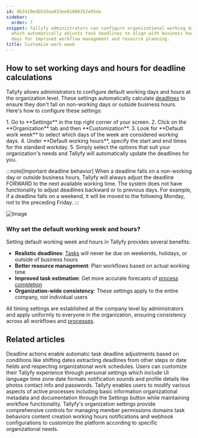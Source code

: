 ```yaml
---
id: 8b3410edb5d3aa033ee81006352e95da
sidebar:
  order: 7
snippet: Tallyfy administrators can configure organizational working days and hours
  which automatically adjusts task deadlines to align with business hours and working
  days for improved workflow management and resource planning.
title: Customize work week
---
```



## How to set working days and hours for deadline calculations

Tallyfy allows administrators to configure default working days and hours at the organization level. These settings automatically calculate [deadlines](/products/pro/tracking-and-tasks/tasks/) to ensure they don't fall on non-working days or outside business hours. Here's how to configure these settings:

<Steps>
1. Go to **Settings** in the top right corner of your screen.
2. Click on the **Organization** tab and then **Customization**.
3. Look for **Default work week** to select which days of the week are considered working days.
4. Under **Default working hours**, specify the start and end times for the standard workday.
5. Simply select the options that suit your organization's needs and Tallyfy will automatically update the deadlines for you.
</Steps>

:::note[Important deadline behavior]
When a deadline falls on a non-working day or outside business hours, Tallyfy will always adjust the deadline FORWARD to the next available working time. The system does not have functionality to adjust deadlines backward or to previous days. For example, if a deadline falls on a weekend, it will be moved to the following Monday, not to the preceding Friday.
:::

![Image](https://screenshots.tallyfy.com/tallyfy%2Fpro%2Fdesktop-light-change-workweek.png)

### Why set the default working week and hours?

Setting default working week and hours in Tallyfy provides several benefits:

- **Realistic deadlines**: [Tasks](/products/pro/tracking-and-tasks/tasks/) will never be due on weekends, holidays, or outside of business hours
- **Better resource management**: Plan workflows based on actual working time
- **Improved task estimation**: Get more accurate forecasts of [process completion](/products/pro/tracking-and-tasks/processes/)
- **Organization-wide consistency**: These settings apply to the entire company, not individual users

All timing settings are established at the company level by administrators and apply uniformly to everyone in the organization, ensuring consistency across all workflows and [processes](/products/pro/tracking-and-tasks/processes/).


## Related articles
<CardGrid>
<LinkTitleCard header="<b>Actions > Automate deadline shifts on tasks</b>" href="/products/pro/documenting/templates/automations/actions/deadline-actions/" > Deadline actions enable automatic task deadline adjustments based on conditions like shifting dates extracting deadlines from other steps or date fields and respecting organizational work schedules. </LinkTitleCard>
<LinkTitleCard header="<b>Personal Settings > Personalization settings</b>" href="/products/pro/settings/personal-settings/personalization-settings/" > Users can customize their Tallyfy experience through personal settings which include UI language time zone date formats notification sounds and profile details like photos contact info and passwords. </LinkTitleCard>
<LinkTitleCard header="<b>Edit Processes > Edit tasks and process properties</b>" href="/products/pro/tracking-and-tasks/processes/edit-processes/how-can-i-edit-tasks-and-processes-in-tallyfy/" > Tallyfy enables users to modify various aspects of active processes including basic information organizational metadata and documentation through the Settings button while maintaining workflow functionality. </LinkTitleCard>
<LinkTitleCard header="<b>Org Settings > Organization customization settings</b>" href="/products/pro/settings/org-settings/organization-customization-settings/" > Tallyfy's organization settings provide comprehensive controls for managing member permissions domains task behaviors content creation working hours notifications and webhook configurations to customize the platform according to specific organizational needs. </LinkTitleCard>
</CardGrid>
